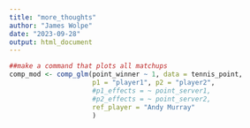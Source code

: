 ```yaml
---
title: "more_thoughts"
author: "James Wolpe"
date: "2023-09-28"
output: html_document
---
```


```r
##make a command that plots all matchups
comp_mod <- comp_glm(point_winner ~ 1, data = tennis_point,
                     p1 = "player1", p2 = "player2",
                     #p1_effects = ~ point_server1,
                     #p2_effects = ~ point_server2,
                     ref_player = "Andy Murray"
                     )
```


